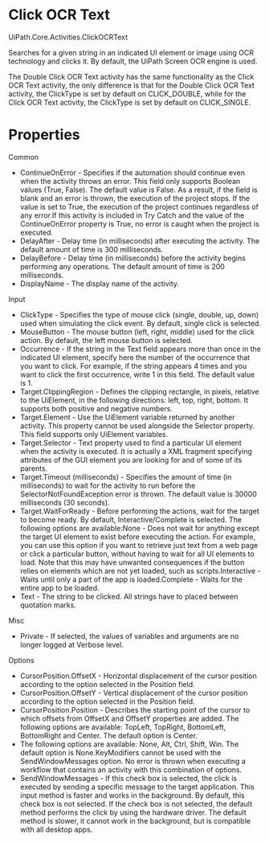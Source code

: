 ﻿# Click OCR Text

UiPath.Core.Activities.ClickOCRText

Searches for a given string in an indicated UI element or image using OCR technology and clicks it. By default, the UiPath Screen OCR engine is used.

The Double Click OCR Text activity has the same functionality as the Click OCR Text activity, the only difference is that for the Double Click OCR Text activity, the ClickType is set by default on CLICK_DOUBLE, while for the Click OCR Text activity, the ClickType is set by default on CLICK_SINGLE.

# Properties

Common

* ContinueOnError - Specifies if the automation should continue even when the activity throws an error. This field only supports Boolean values (True, False). The default value is False. As a result, if the field is blank and an error is thrown, the execution of the project stops. If the value is set to True, the execution of the project continues regardless of any error.If this activity is included in Try Catch and the value of the ContinueOnError property is True, no error is caught when the project is executed.
* DelayAfter - Delay time (in milliseconds) after executing the activity. The default amount of time is 300 milliseconds.
* DelayBefore - Delay time (in milliseconds) before the activity begins performing any operations. The default amount of time is 200 milliseconds.
* DisplayName - The display name of the activity.

Input

* ClickType - Specifies the type of mouse click (single, double, up, down) used when simulating the click event. By default, single click is selected.
* MouseButton - The mouse button (left, right, middle) used for the click action. By default, the left mouse button is selected.
* Occurrence - If the string in the Text field appears more than once in the indicated UI element, specify here the number of the occurrence that you want to click. For example, if the string appears 4 times and you want to click the first occurrence, write 1 in this field. The default value is 1.
* Target.ClippingRegion - Defines the clipping rectangle, in pixels, relative to the UiElement, in the following directions: left, top, right, bottom. It supports both positive and negative numbers.
* Target.Element - Use the UiElement variable returned by another activity. This property cannot be used alongside the Selector property. This field supports only UiElement variables.
* Target.Selector - Text property used to find a particular UI element when the activity is executed. It is actually a XML fragment specifying attributes of the GUI element you are looking for and of some of its parents.
* Target.Timeout (milliseconds) - Specifies the amount of time (in milliseconds) to wait for the activity to run before the SelectorNotFoundException error is thrown. The default value is 30000 milliseconds (30 seconds).
* Target.WaitForReady - Before performing the actions, wait for the target to become ready. By default, Interactive/Complete is selected. The following options are available:None - Does not wait for anything except the target UI element to exist before executing the action. For example, you can use this option if you want to retrieve just text from a web page or click a particular button, without having to wait for all UI elements to load. Note that this may have unwanted consequences if the button relies on elements which are not yet loaded, such as scripts.Interactive - Waits until only a part of the app is loaded.Complete - Waits for the entire app to be loaded.
* Text - The string to be clicked. All strings have to placed between quotation marks.

Misc

* Private - If selected, the values of variables and arguments are no longer logged at Verbose level.

Options

* CursorPosition.OffsetX - Horizontal displacement of the cursor position according to the option selected in the Position field.
* CursorPosition.OffsetY - Vertical displacement of the cursor position according to the option selected in the Position field.
* CursorPosition.Position - Describes the starting point of the cursor to which offsets from OffsetX and OffsetY properties are added. The following options are available: TopLeft, TopRight, BottomLeft, BottomRight and Center. The default option is Center.
* The following options are available: None, Alt, Ctrl, Shift, Win. The default option is None.KeyModifiers cannot be used with the SendWindowMessages option. No error is thrown when executing a workflow that contains an activity with this combination of options.
* SendWindowMessages - If this check box is selected, the click is executed by sending a specific message to the target application. This input method is faster and works in the background. By default, this check box is not selected. If the check box is not selected, the default method performs the click by using the hardware driver. The default method is slower, it cannot work in the background, but is compatible with all desktop apps.
